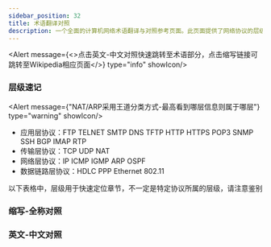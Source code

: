 ```yaml
---
sidebar_position: 32
title: 术语翻译对照
description: 一个全面的计算机网络术语翻译与对照参考页面。此页面提供了网络协议的层级分类、常见缩写的全称对照表，以及中英文术语的翻译速查表，旨在帮助学习者快速掌握和理解网络领域的专业词汇。
---
```


<Alert message={<>点击<Link href="/docs/terms#英文-中文对照">英文-中文对照</Link>快速跳转至术语部分，点击缩写链接可跳转至Wikipedia相应页面</>} type="info" showIcon/>

### 层级速记

<Alert message={"NAT/ARP采用王道分类方式-最高看到哪层信息则属于哪层"} type="warning" showIcon/>

* 应用层协议：FTP TELNET SMTP DNS TFTP HTTP HTTPS POP3 SNMP SSH BGP IMAP RTP
* 传输层协议：TCP UDP NAT
* 网络层协议：IP ICMP IGMP ARP OSPF
* 数据链路层协议：HDLC PPP Ethernet 802.11

以下表格中，层级用于快速定位章节，不一定是特定协议所属的层级，请注意鉴别

### 缩写-全称对照

<Table columns={termColumns} dataSource={Terms} pagination={false} style={{ width: '100%' }} size="small"/>

### 英文-中文对照

<Table columns={transColumns} dataSource={Trans} pagination={false} style={{ width: '100%' }} size="small"/>

